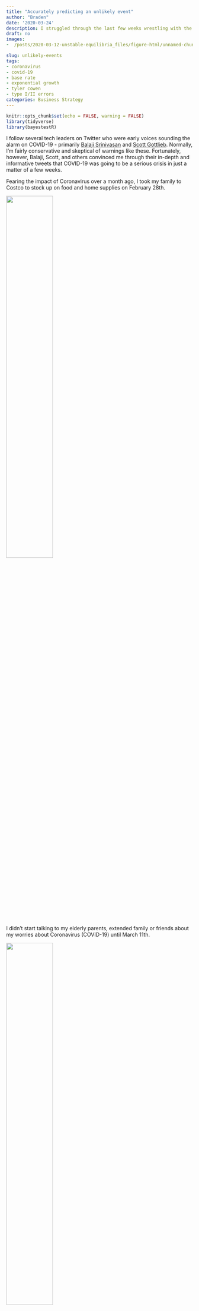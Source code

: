 ```yaml
---
title: "Accurately predicting an unlikely event"
author: "Braden"
date: '2020-03-24'
description: I struggled through the last few weeks wrestling with the optimal time warn everyone about COVID-19. I saw four possible outcomes.
draft: no
images:
-  /posts/2020-03-12-unstable-equilibria_files/figure-html/unnamed-chunk-3-1.png

slug: unlikely-events
tags:
- coronavirus
- covid-19
- base rate
- exponential growth
- tyler cowen
- type I/II errors
categories: Business Strategy
---
```


```r
knitr::opts_chunk$set(echo = FALSE, warning = FALSE)
library(tidyverse)
library(bayestestR)
```





I follow several tech leaders on Twitter who were early voices sounding the alarm on COVID-19 - primarily [Balaji Srinivasan](https://twitter.com/balajis) and [Scott Gottlieb](https://twitter.com/ScottGottliebMD). Normally, I'm fairly conservative and skeptical of warnings like these. Fortunately, however, Balaji, Scott, and others convinced me through their in-depth and informative tweets that COVID-19 was going to be a serious crisis in just a matter of a few weeks.

Fearing the impact of Coronavirus over a month ago, I took my family to Costco to stock up on food and home supplies on February 28th.

![](/posts/2020-03-12-unstable-equilibria_files/costco.jpg){width=50%}

I didn’t start talking to my elderly parents, extended family or friends about my worries about Coronavirus (COVID-19) until March 11th.

![](/posts/2020-03-12-unstable-equilibria_files/call_home.jpg){width=50%}

On the face of it, this doesn’t add up. Why would I stock up on supplies to prepare for a possible lockdown or a run on the grocery stores (or worse) but not warn those most vulnerable at the same time? Did I act selfishly?

I struggled through the last few weeks wrestling with the optimal time to begin warning everyone. I saw four possible outcomes based on when/if I chose to warn those around me, and whether COVID-19 really did turn into a crisis worth warning anyone about:

```r
empty_theme <- theme(                              
  plot.background = element_blank(), 
  panel.grid.major = element_blank(), 
  panel.grid.minor = element_blank(), 
  panel.border = element_blank(), 
  panel.background = element_blank(),
  axis.line = element_blank(),
  axis.ticks = element_blank(),
  axis.text.y = element_text(angle = 90)
)

plot <- ggplot(NULL, aes()) +
  # fix the scale so it's always a square
  coord_fixed() +
  # set the scale to one greater than 0-10 in each direction
  # this gives us some breating room and space to add some arrows
  scale_x_continuous(expand = c(0, 0), limits = c(-1, 11),
                     breaks = c(2,8), labels=c("2" = "", "8" = "")) +
  scale_y_continuous(expand = c(0, 0), limits = c(-1,11),
                     breaks = c(2,8), labels=c("2" = "", "8" = "")) +
  # apply the empty theme
  empty_theme +
  # labels
  labs(title = "",
       x = "",
       y = "") +
  
  # create the quadrants
  geom_rect(aes(xmin=0, xmax=5, ymin=0, ymax=5), color = "black", fill = "#3c8200", alpha = .25) +
  geom_rect(aes(xmin=5, xmax=10, ymin=0, ymax=5), color = "black", fill = "#AA0000", alpha = .25) +
  geom_rect(aes(xmin=0, xmax=5, ymin=5, ymax=10), color = "black", fill = "#AA0000", alpha = .25) +
  geom_rect(aes(xmin=5, xmax=10, ymin=5, ymax=10), color = "black", fill = "#3c8200", alpha = .25) +
  
  # quadrant labels
  annotate("text", x = -.5, y = 2.5, angle = 90, label = "Don't warn") +
  annotate("text", x = -.5, y = 7.5, angle = 90, label = "Warn") +
  annotate("text", x = 2.5, y = -.5, label = "Crisis is avoided") +
  annotate("text", x = 7.5, y = -.5, label = "Crisis occurs") +
  
  # quadrant titles
  annotate("text", x = 2.5, y = 2.5, color = "#3c8200", label = "Discerning") +
  annotate("text", x = 2.5, y = 7.5, color = "#AA0000", label = "Gullible") +
  annotate("text", x = 7.5, y = 2.5, color = "#AA0000", label = "Selfish") +
  annotate("text", x = 7.5, y = 7.5, color = "#3c8200", label = "Smart")

plot
```

I didn’t want to appear gullible by warning people -- overreacting -- about a non-existent threat, or selfish by not warning people about a crisis that I could have helped them avoid. I was weighing *the well-being of those around me against my own ego* - wanting to come out of this looking as good as possible and ensuring people would take me seriously in the future.

As Ian Bogost [wrote in The Atlantic](https://www.theatlantic.com/health/archive/2020/03/theres-no-shame-in-overreacting-to-the-coronavirus/608140/) last week:

>Risking overreaction means knowing, in advance, that a particular action might be extreme and carrying it out anyway. And doing so not under a cloud of nail-biting fear that you might look a fool if it turns out wrong, but in the hopes that having done so will make it turn out right. If it does, you who overreact will earn a response even worse than the shame of looking the fool: Like the heroes of Y2K, you will enjoy no response whatsoever.

## “Growthers” and “Base-raters”

Tyler Cowen [wrote for Bloomberg](https://www.bloomberg.com/opinion/articles/2020-03-03/how-fast-will-the-new-coronavirus-spread-two-sides-of-the-debate) about two camps he termed growthers and base-raters. Growthers believe in the power of exponential growth, and have therefore been more bearish on the approaching impacts of COVID-19. Growthers appear to be concentrated in tech and finance, industries for which exponential growth is an everyday occurence: “the growthers find it easy to imagine that the number of cases might overwhelm the capacity of the U.S. health care system.”

Base-raters, on the other hand, give precedence to the idea that the impacts of COVID-19 are likely to be less severe, since severe incidents like world-wide pandemics occur so rarely: “The base-raters, when assessing the likelihood of a particular scenario, start by asking how often it has happened before.” Elected officials (at least until very recently) and much of middle America appears to fall into the base-raters camp.

Many of those who were skeptical of COVID-19 and telling people to worry about the flu now are partially responsible for the vast scale of the crisis in which we find ourselves. Cowen writes:

>As for the health-care establishment, epidemiologists understand exponential growth rates very well. But many medical professionals think in terms of what are called “normal” statistical distributions. If someone visits your office with what appears to be a typical flu case, it is usually exactly that. The result is that there is not much surge capacity in America’s hospitals and public-health institutions.

## How do we avoid this in the future?

There is no way to avoid this in every case. As a society, we have to weigh the impacts of Type I errors (false positives) against Type II errors (false negatives). Where do we draw the line?

```r
sigma <- 2
mean <- 0

sigma_2 <- 2
mean_2 <- 3

data <- data.frame(x = seq(-10,10,.001))

data <- data %>%
  mutate(y = 1/(sigma*sqrt(2*pi))*exp(-((x-mean)^2/(2*sigma^2))),
         y2 = 1/(sigma_2*sqrt(2*pi))*exp(-((x-mean_2)^2/(2*sigma_2^2)))
         )

x_intercept <- .5

p <- ggplot(data) +
        geom_ribbon(data=subset(data, y>y2 & x <  x_intercept), aes(x=x, ymin=y2, ymax=y), fill = "blue", alpha = .3) +
        geom_ribbon(data = subset(data, y2<y & x< x_intercept), aes(x=x, ymin=0, ymax=y2), fill = "light blue", alpha = .5) +
        geom_ribbon(data = subset(data, y>y2 & x> x_intercept), aes(x=x, ymin=y2, ymax=y), fill = "pink", alpha = .3) +
        geom_ribbon(data = subset(data, y2<y & x>=x_intercept), aes(x=x, ymin=0, ymax=y2), fill = "purple", alpha = .3) +
        geom_ribbon(data = subset(data, y<=y2 & x>x_intercept), aes(x=x, ymin=0, ymax=y), fill = "purple", alpha = .3) +
        geom_ribbon(data = subset(data, y2>y & x>=x_intercept), aes(x=x, ymin=y, ymax=y2), fill = "red", alpha = .3) +
        xlim(-7,10) +
        annotate("curve", x = -2.5, y = .175, xend = 1, yend = .15, curvature = .3, size = 1, arrow = arrow(length = unit(2, "mm"))) +
        annotate("text", x = -2.5, y = .18, label = "False\npositives", hjust = "right", vjust = "bottom") +
        annotate("curve", x = -5, y = .05, xend = -.25, yend = .025, curvature = -.3, size = 1, arrow = arrow(length = unit(2, "mm"))) +
        annotate("text", x = -5, y = .05, label = "False\nnegatives", hjust = "right", vjust = "top") +
        annotate("text", x = -1, y = .1, label = "True\nnegatives", hjust = "center", vjust = "top") +
        annotate("text", x = 4, y = .1, label = "True\npositives", hjust = "center", vjust = "top") +
        annotate("text", x = x_intercept, y = .25, label = "Deciding line", hjust = "center", vjust = "top") +
        theme(axis.line=element_blank(),
            axis.text.x=element_blank(),
            axis.text.y=element_blank(),
            axis.ticks=element_blank(),
            axis.title.x=element_blank(),
            axis.title.y=element_blank(),
            legend.position="none",
            panel.background=element_blank(),
            panel.border=element_blank(),
            panel.grid.major=element_blank(),
            panel.grid.minor=element_blank(),
            plot.background=element_blank()) +
        geom_segment(aes(x=x_intercept, y=0, xend=x_intercept, yend=.235), size=1) +
        geom_hline(aes(yintercept=0), size=1) +
        geom_line(aes(x=x, y=y), size=1) +
        geom_line(aes(x=x, y=y2), size=1)

p
# data <- data %>%
#   mutate(max = colnames(data[,2:3])[apply(data[,2:3], 1, which.max)],
#          min = colnames(data[,2:3])[apply(data[,2:3], 1, which.min)]
#          )
```

Moving forward, perhaps we should assume that the negative impacts of incorrectly predicting a global pandemic are preferable to the negative impacts of incorrectly predicting that we will avoid a global pandemic. In effect, we would need to give more credence to the growthers way of thinking, and less credence to the base-raters way of thinking - essentially saying that pandemics are more likely to happen than previously thought.

This would move our “deciding line” to the left, resulting in a higher rate of false positives but lower rate of false negatives:

```r
x_intercept <- -.5

p <- ggplot(data) +
        geom_ribbon(data=subset(data, y>y2 & x <  x_intercept), aes(x=x, ymin=y2, ymax=y), fill = "blue", alpha = .3) +
        geom_ribbon(data = subset(data, y2<y & x< x_intercept), aes(x=x, ymin=0, ymax=y2), fill = "light blue", alpha = .5) +
        geom_ribbon(data = subset(data, y>y2 & x> x_intercept), aes(x=x, ymin=y2, ymax=y), fill = "pink", alpha = .3) +
        geom_ribbon(data = subset(data, y2<y & x>=x_intercept), aes(x=x, ymin=0, ymax=y2), fill = "purple", alpha = .3) +
        geom_ribbon(data = subset(data, y<=y2 & x>x_intercept), aes(x=x, ymin=0, ymax=y), fill = "purple", alpha = .3) +
        geom_ribbon(data = subset(data, y2>y & x>=x_intercept), aes(x=x, ymin=y, ymax=y2), fill = "red", alpha = .3) +
        xlim(-7,10) +
        annotate("curve", x = -2.5, y = .175, xend = .25, yend = .15, curvature = .3, size = 1, arrow = arrow(length = unit(2, "mm"))) +
        annotate("text", x = -2.5, y = .18, label = "False\npositives", hjust = "right", vjust = "bottom") +
        annotate("curve", x = -5, y = .05, xend = -1.25, yend = .01, curvature = -.3, size = 1, arrow = arrow(length = unit(2, "mm"))) +
        annotate("text", x = -5, y = .05, label = "False\nnegatives", hjust = "right", vjust = "top") +
        annotate("text", x = -1.6, y = .1, label = "True\nnegatives", hjust = "center", vjust = "top") +
        annotate("text", x = 4, y = .1, label = "True\npositives", hjust = "center", vjust = "top") +
        annotate("text", x = x_intercept, y = .25, label = "Deciding line", hjust = "center", vjust = "top") +
        theme(axis.line=element_blank(),
            axis.text.x=element_blank(),
            axis.text.y=element_blank(),
            axis.ticks=element_blank(),
            axis.title.x=element_blank(),
            axis.title.y=element_blank(),
            legend.position="none",
            panel.background=element_blank(),
            panel.border=element_blank(),
            panel.grid.major=element_blank(),
            panel.grid.minor=element_blank(),
            plot.background=element_blank()) +
        geom_segment(aes(x=x_intercept, y=0, xend=x_intercept, yend=.235), size=1) +
        geom_hline(aes(yintercept=0), size=1) +
        geom_line(aes(x=x, y=y), size=1) +
        geom_line(aes(x=x, y=y2), size=1)

p

```

In an increasingly globalized world with interconnected supply chains, interdependencies, and movements of people, I believe this would be prudent. As a culture, we would also need to de-stigmatize those who make dire warnings but turn out to be incorrect. In fact, those who choose to warn early may be wrong many times, but the benefits of listening to them the one time they are right makes them worth listening to.







